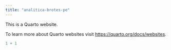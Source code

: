 ```yaml
---
title: "analitica-brotes-pe"
---
```


This is a Quarto website.

To learn more about Quarto websites visit <https://quarto.org/docs/websites>.

```r
1 + 1
```
